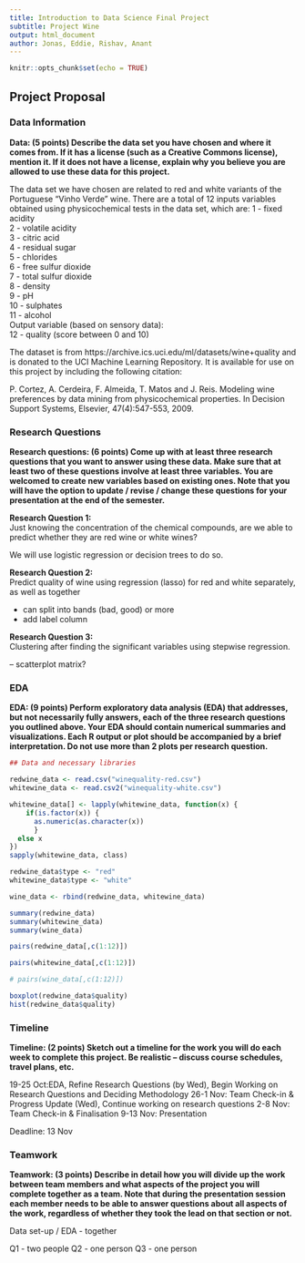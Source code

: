 ```yaml
---
title: Introduction to Data Science Final Project 
subtitle: Project Wine
output: html_document
author: Jonas, Eddie, Rishav, Anant
---
```


```r
knitr::opts_chunk$set(echo = TRUE)
```

## Project Proposal  

### Data Information
**Data: (5 points) Describe the data set you have chosen and where it comes from. If it has a license (such as a Creative Commons license), mention it. If it does not have a license, explain why you believe you are allowed to use these data for this project.**

The data set we have chosen are related to red and white variants of the Portuguese "Vinho Verde" wine. There are a total of 12 inputs variables obtained using physicochemical tests in the data set, which are: 
1 - fixed acidity  
2 - volatile acidity  
3 - citric acid  
4 - residual sugar  
5 - chlorides  
6 - free sulfur dioxide  
7 - total sulfur dioxide  
8 - density  
9 - pH  
10 - sulphates  
11 - alcohol  
Output variable (based on sensory data):  
12 - quality (score between 0 and 10)  

The dataset is from https://archive.ics.uci.edu/ml/datasets/wine+quality and is donated to the UCI Machine Learning Repository. It is available for use on this project by including the following citation:  

P. Cortez, A. Cerdeira, F. Almeida, T. Matos and J. Reis.
Modeling wine preferences by data mining from physicochemical properties. In Decision Support Systems, Elsevier, 47(4):547-553, 2009.

### Research Questions 

**Research questions: (6 points) Come up with at least three research questions that you want to answer using these data. Make sure that at least two of these questions involve at least three variables. You are welcomed to create new variables based on existing ones. Note that you will have the option to update / revise / change these questions for your presentation at the end of the semester.**

**Research Question 1:**  
Just knowing the concentration of the chemical compounds, are we able to predict whether they are red wine or white wines?

We will use logistic regression or decision trees to do so.

**Research Question 2:**  
Predict quality of wine using regression (lasso) for red and white separately, as well as together

- can split into bands (bad, good) or more 
- add label column 

**Research Question 3:**  
Clustering after finding the significant variables using stepwise regression.

-- scatterplot matrix? 


### EDA

**EDA: (9 points) Perform exploratory data analysis (EDA) that addresses, but not necessarily fully answers, each of the three research questions you outlined above. Your EDA should contain numerical summaries and visualizations. Each R output or plot should be accompanied by a brief interpretation. Do not use more than 2 plots per research question.**


```r
## Data and necessary libraries

redwine_data <- read.csv("winequality-red.csv")
whitewine_data <- read.csv2("winequality-white.csv")

whitewine_data[] <- lapply(whitewine_data, function(x) {
    if(is.factor(x)) {
      as.numeric(as.character(x))
      }
  else x
})
sapply(whitewine_data, class)

redwine_data$type <- "red"
whitewine_data$type <- "white"

wine_data <- rbind(redwine_data, whitewine_data)
```

```r

summary(redwine_data)
summary(whitewine_data)
summary(wine_data)

```

```r
pairs(redwine_data[,c(1:12)])
```

```r
pairs(whitewine_data[,c(1:12)])
```

```r
# pairs(wine_data[,c(1:12)])

```


```r

boxplot(redwine_data$quality)
hist(redwine_data$quality)

```

### Timeline  
**Timeline: (2 points) Sketch out a timeline for the work you will do each week to complete this project. Be realistic – discuss course schedules, travel plans, etc.**

19-25 Oct:EDA, Refine Research Questions (by Wed), Begin Working on Research Questions and Deciding Methodology
26-1 Nov: Team Check-in & Progress Update (Wed), Continue working on research questions 
2-8 Nov: Team Check-in & Finalisation 
9-13 Nov: Presentation 

Deadline: 13 Nov

### Teamwork  
**Teamwork: (3 points) Describe in detail how you will divide up the work between team members and what aspects of the project you will complete together as a team. Note that during the presentation session each member needs to be able to answer questions about all aspects of the work, regardless of whether they took the lead on that section or not.**

Data set-up / EDA - together

Q1 - two people
Q2 - one person
Q3 - one person 







